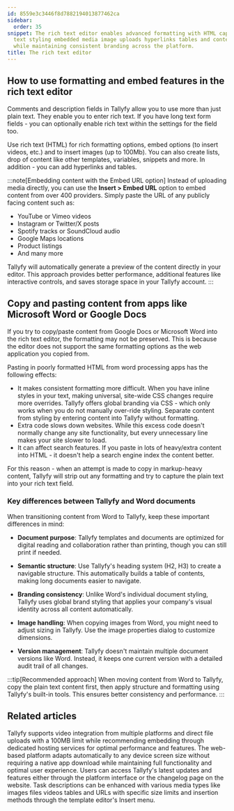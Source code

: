 ```yaml
---
id: 8559e3c3446f8d7882194013877462ca
sidebar:
  order: 35
snippet: The rich text editor enables advanced formatting with HTML capabilities including
  text styling embedded media image uploads hyperlinks tables and content integration
  while maintaining consistent branding across the platform.
title: The rich text editor
---
```


## How to use formatting and embed features in the rich text editor

Comments and description fields in Tallyfy allow you to use more than just plain text. They enable you to enter rich text. If you have long text form fields - you can optionally enable rich text within the settings for the field too.

Use rich text (HTML) for rich formatting options, embed options (to insert videos, etc.) and to insert images (up to 100Mb). You can also create lists, drop of content like other templates, variables, snippets and more. In addition - you can add hyperlinks and tables.

:::note[Embedding content with the Embed URL option]
Instead of uploading media directly, you can use the **Insert > Embed URL** option to embed content from over 400 providers. Simply paste the URL of any publicly facing content such as:

- YouTube or Vimeo videos
- Instagram or Twitter/X posts
- Spotify tracks or SoundCloud audio
- Google Maps locations
- Product listings
- And many more

Tallyfy will automatically generate a preview of the content directly in your editor. This approach provides better performance, additional features like interactive controls, and saves storage space in your Tallyfy account.
:::

## Copy and pasting content from apps like Microsoft Word or Google Docs

If you try to copy/paste content from Google Docs or Microsoft Word into the rich text editor, the formatting may not be preserved. This is because the editor does not support the same formatting options as the web application you copied from.

Pasting in poorly formatted HTML from word processing apps has the following effects:

* It makes consistent formatting more difficult. When you have inline styles in your text, making universal, site-wide CSS changes require more overrides. Tallyfy offers global branding via CSS - which only works when you do not manually over-ride styling. Separate content from styling by entering content into Tallyfy without formatting.
* Extra code slows down websites. While this excess code doesn't normally change any site functionality, but every unnecessary line makes your site slower to load.
* It can affect search features. If you paste in lots of heavy/extra content into HTML - it doesn't help a search engine index the content better.

For this reason - when an attempt is made to copy in markup-heavy content, Tallyfy will strip out any formatting and try to capture the plain text into your rich text field.

### Key differences between Tallyfy and Word documents

When transitioning content from Word to Tallyfy, keep these important differences in mind:

- **Document purpose**: Tallyfy templates and documents are optimized for digital reading and collaboration rather than printing, though you can still print if needed.

- **Semantic structure**: Use Tallyfy's heading system (H2, H3) to create a navigable structure. This automatically builds a table of contents, making long documents easier to navigate.

- **Branding consistency**: Unlike Word's individual document styling, Tallyfy uses global brand styling that applies your company's visual identity across all content automatically.

- **Image handling**: When copying images from Word, you might need to adjust sizing in Tallyfy. Use the image properties dialog to customize dimensions.

- **Version management**: Tallyfy doesn't maintain multiple document versions like Word. Instead, it keeps one current version with a detailed audit trail of all changes.

:::tip[Recommended approach]
When moving content from Word to Tallyfy, copy the plain text content first, then apply structure and formatting using Tallyfy's built-in tools. This ensures better consistency and performance.
:::


## Related articles
<CardGrid>
<LinkTitleCard header="<b>Edit Task > Add videos to a task</b>" href="/products/pro/tracking-and-tasks/tasks/edit-task/how-can-i-add-videos-to-my-tallyfy-process/" > Tallyfy supports video integration from multiple platforms and direct file uploads with a 100MB limit while recommending embedding through dedicated hosting services for optimal performance and features. </LinkTitleCard>
<LinkTitleCard header="<b>Miscellaneous > Tallyfy on mobile devices</b>" href="/products/pro/miscellaneous/does-tallyfy-work-on-all-devices/" > The web-based platform adapts automatically to any device screen size without requiring a native app download while maintaining full functionality and optimal user experience. </LinkTitleCard>
<LinkTitleCard header="<b>Miscellaneous > Stay updated with Tallyfy's latest features</b>" href="/products/pro/miscellaneous/how-can-i-stay-updated-with-tallyfys-latest-features/" > Users can access Tallyfy's latest updates and features either through the platform interface or the changelog page on the website. </LinkTitleCard>
<LinkTitleCard header="<b>Templates > Insert media</b>" href="/products/pro/documenting/templates/insert-media/" > Task descriptions can be enhanced with various media types like images files videos tables and URLs with specific size limits and insertion methods through the template editor's Insert menu. </LinkTitleCard>
</CardGrid>